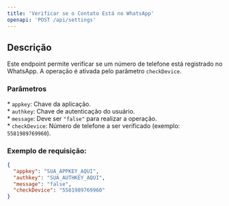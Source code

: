 ```yaml
---
title: 'Verificar se o Contato Está no WhatsApp'
openapi: 'POST /api/settings'
---
```


## Descrição

Este endpoint permite verificar se um número de telefone está registrado no WhatsApp. A operação é ativada pelo parâmetro `checkDevice`.

### Parâmetros

\* `appkey`: Chave da aplicação.  
\* `authkey`: Chave de autenticação do usuário.  
\* `message`: Deve ser `"false"` para realizar a operação.  
\* `checkDevice`: Número de telefone a ser verificado (exemplo: `5581989769960`).

### Exemplo de requisição:

```json
{
  "appkey": "SUA_APPKEY_AQUI",
  "authkey": "SUA_AUTHKEY_AQUI",
  "message": "false",
  "checkDevice": "5581989769960"
}
